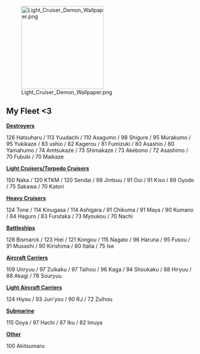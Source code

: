 [[File:Light Cruiser Demon Wallpaper.png|thumb|220px|right]]

==My Fleet <3==
'''<u>Destroyers</u>'''

<nowiki> </nowiki>126 Hatsuharu / 113 Yuudachi / 110 Asagumo / 98 Shigure / 95 Murakumo / 95 Yukikaze / 83 ushio / 82 Kagerou / 81 Fumizuki / 80 Asashio / 80 Yamahumo / 74 Amtsukaze / 73 Shimakaze / 73 Akebono / 72 Asashimo / 70 Fubuki / 70 Maikaze 

'''<u>Light Cruisers/Torpedo Cruisers</u>'''

150 Naka / 120 KTKM / 120 Sendai / 98 Jintsuu / 91 Ooi / 91 Kiso / 89 Oyodo / 75 Sakawa / 70 Katori

'''<u>Heavy Cruisers</u>'''  

124 Tone / 114 Kinugasa / 114 Ashigara / 91 Chikuma / 91 Maya / 90 Kumano / 84 Haguro / 83 Furutaka / 73 Myoukou / 70 Nachi  

'''<u>Battleships</u>'''  

128 Bismarck / 123 Hiei / 121 Kongou / 115 Nagato / 96 Haruna / 95 Fusou / 91 Musashi / 90 Kirishima / 80 Italia / 75 Ise  

'''<u>Aircraft Carriers</u>'''

109 Unryuu / 97 Zuikaku / 97 Taihou / 96 Kaga / 94 Shoukaku / 88 Hiryuu / 88 Akagi / 78 Souryuu

'''<u>Light Aircraft Carriers</u>'''

124 Hiyou / 93 Jun'you / 90 RJ / 72 Zuihou

'''<u>Submarine</u>'''

115 Goya / 97 Hachi / 87 Iku / 82 Imuya

'''<u>Other</u>'''

100 Akitsumaru